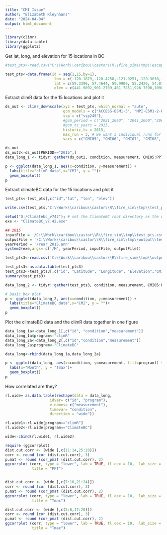 ```yaml
---
title: "CMI Issue"
author: "Elizabeth Kleynhans"
date: "2024-04-04"
output: html_document
---
```



```r
library(climr)
library(data.table)
library(ggplot2)

```


Get lat, long, and elevation for 15 locations in BC
```r
#test_pts<-read.csv("C:\\Work\\caribou\\castor\\R\\fire_sim\\tmp\\escape_clim_2020.csv")

test_pts<-data.frame(id = seq(1,15,by=1),
                      lon = c(-120.1879,-120.4258,-121.9251,-120.3030,-127.5062,-127.6785, -120.7541,-128.8055,-120.7693,-123.2985,-127.4969,-128.3576,-128.6876,-121.6685,-117.7658),
                      lat = c(59.3396, 57.4644, 59.9900, 55.2420, 54.0191, 54.1638, 51.4921, 54.8385, 54.9365, 54.0320, 54.2036, 54.5116, 54.5913, 52.4060,49.7312),
                      elev = c(441.9092,901.2709,461.7851,926.7590,1098.2932,1022.2858,1179.9183, 164.3891, 1073.8667, 740.3359,  867.5170, 309.3564,  221.9352,  715.9024, 1215.3536))
```

Extract climR data for the 15 locations and plot it
```r
ds_out <- climr_downscale(xyz = test_pts, which_normal = "auto", 
                          gcm_models = c("ACCESS-ESM1-5", "MPI-ESM1-2-HR"), 
                          ssp = c("ssp245"), 
                          #gcm_period = c("2021_2040", "2041_2060","2061_2080"),
                          #gcm_ts_years = 2015,
                          historic_ts = 2015,
                          max_run = 3, # we want 3 individual runs for each model
                          vars = c("CMI05", "CMI06", "CMI07", "CMI08", "Tmax05", "Tmax06", "Tmax07", "Tmax08", "PPT05","PPT06", "PPT07", "PPT08" ))

ds_out
ds_out2<-ds_out[PERIOD=="2015",]
data_long_1 <- tidyr::gather(ds_out2, condition, measurement, CMI05:PPT08, factor_key=TRUE)

p <- ggplot(data_long_1, aes(x=condition, y=measurement)) + 
  labs(title="climR data",x="CMI", y = "")+
  geom_boxplot()
p
```

Extract climateBC data for the 15 locations and plot it
```r
test_pts<-test_pts[,c("id","lat", "lon", "elev")]

write.csv(test_pts,'C:\\Work\\caribou\\castor\\R\\fire_sim\\tmp\\test_pts.csv')

setwd("D:/Climatebc_v742"); # set the ClimateBC root directory as the working directory
exe <- "ClimateBC_v7.42.exe"

## 2015
inputFile = '/C:\\Work\\caribou\\castor\\R\\fire_sim\\tmp\\test_pts.csv' 
outputFile = '/C:\\Work\\caribou\\castor\\R\\fire_sim\\tmp\\output\\test_pts_2020.csv'
yearPeriod = '/Year_2015.ann'
system2(exe,args= c('/M', yearPeriod, inputFile, outputFile))

test_pts3<-read.csv('C:\\Work\\caribou\\castor\\R\\fire_sim\\tmp\\output\\test_pts_2020.csv')

test_pts3<-as.data.table(test_pts3)
test_pts3<-test_pts3[,c("id", "Latitude", "Longitude", "Elevation","CMI05", "CMI06", "CMI07", "CMI08", "Tmax05", "Tmax06", "Tmax07", "Tmax08", "PPT05","PPT06", "PPT07", "PPT08" )]
summary(test_pts3)

data_long_2 <- tidyr::gather(test_pts3, condition, measurement, CMI05:PPT08, factor_key=TRUE)

# Basic box plot
p <- ggplot(data_long_2, aes(x=condition, y=measurement)) + 
  labs(title="ClimateBC data",x="CMI", y = "")+
  geom_boxplot()
p
```

Plot the climateBC data and the climR data together in one figure
```r
data_long_1a<-data_long_1[,c("id", "condition","measurement")]
data_long_1a$program<-"climR"
data_long_2a<-data_long_2[,c("id","condition","measurement")]
data_long_2a$program<-"ClimateBC"

data_long<-rbind(data_long_1a,data_long_2a)

p <- ggplot(data_long, aes(x=condition, y=measurement, fill=program)) + 
  labs(x="Month", y = "Tmax")+
  geom_boxplot()
p
```

How correlated are they?
```r
rl.wide= as.data.table(reshape(data = data_long,
                    idvar= c("id", "program"),
                    v.names= c("measurement"),
                    timevar= "condition",
                    direction = "wide"))

rl.wide1<-rl.wide[program=="climR"]
rl.wide2<-rl.wide[program=="ClimateBC"]

wide<-cbind(rl.wide1, rl.wide2)

require (ggcorrplot)
dist.cut.corr <- (wide [,c(11:14,25:28)])
corr <- round (cor (dist.cut.corr), 3)
p.mat <- round (cor_pmat (dist.cut.corr), 2)
ggcorrplot (corr, type = "lower", lab = TRUE, tl.cex = 10,  lab_size = 3,
            title = "PPT")


dist.cut.corr <- (wide [,c(7:10,21:24)])
corr <- round (cor (dist.cut.corr), 3)
p.mat <- round (cor_pmat (dist.cut.corr), 2)
ggcorrplot (corr, type = "lower", lab = TRUE, tl.cex = 10,  lab_size = 3,
            title = "Tmax")

dist.cut.corr <- (wide [,c(3:6,17:20)])
corr <- round (cor (dist.cut.corr), 3)
p.mat <- round (cor_pmat (dist.cut.corr), 2)
ggcorrplot (corr, type = "lower", lab = TRUE, tl.cex = 10,  lab_size = 3,
            title = "Tmax")


```

